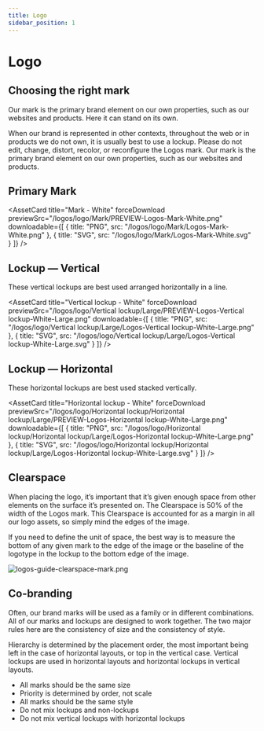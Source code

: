 ```yaml
---
title: Logo
sidebar_position: 1 
---
```



# Logo

## Choosing the right mark

Our mark is the primary brand element on our own properties, such as our websites and products. Here it can stand on its own.

When our brand is represented in other contexts, throughout the web or in products we do not own, it is usually best to use a lockup. Please do not edit, change, distort, recolor, or reconfigure the Logos mark. Our mark is the primary brand element on our own properties, such as our websites and products.

## Primary Mark

<div style={{display: "flex", gap: "16px"}}>
  <AssetCard
    title="Mark - Black"
    forceDownload
    previewSrc="/logos/logo/Mark/PREVIEW-Logos-Mark-Black.png"
    downloadable={[
      {
        title: "PNG",
        src: "/logos/logo/Mark/Logos-Mark-Black.png"
      },
      {
        title: "SVG",
        src: "/logos/logo/Mark/Logos-Mark-Black.svg"
      }
    ]}
  />

  <AssetCard
    title="Mark - White"
    forceDownload
    previewSrc="/logos/logo/Mark/PREVIEW-Logos-Mark-White.png"
    downloadable={[
      {
        title: "PNG",
        src: "/logos/logo/Mark/Logos-Mark-White.png"
      },
      {
        title: "SVG",
        src: "/logos/logo/Mark/Logos-Mark-White.svg"
      }
    ]}
  />
</div>

## Lockup — Vertical

These vertical lockups are best used arranged horizontally in a line.

<div style={{display: "flex", gap: "16px"}}>
  <AssetCard
    title="Vertical lockup - Black"
    forceDownload
    previewSrc="/logos/logo/Vertical lockup/Large/PREVIEW-Logos-Vertical lockup-Black-Large.png"
    downloadable={[
      {
        title: "PNG",
        src: "/logos/logo/Vertical lockup/Large/Logos-Vertical lockup-Black-Large.png"
      },
      {
        title: "SVG",
        src: "/logos/logo/Vertical lockup/Large/Logos-Vertical lockup-Black-Large.svg"
      }
    ]}
  />

  <AssetCard
    title="Vertical lockup - White"
    forceDownload
    previewSrc="/logos/logo/Vertical lockup/Large/PREVIEW-Logos-Vertical lockup-White-Large.png"
    downloadable={[
      {
        title: "PNG",
        src: "/logos/logo/Vertical lockup/Large/Logos-Vertical lockup-White-Large.png"
      },
      {
        title: "SVG",
        src: "/logos/logo/Vertical lockup/Large/Logos-Vertical lockup-White-Large.svg"
      }
    ]}
  />
</div>

## Lockup — Horizontal

These horizontal lockups are best used stacked vertically.

<div style={{display: "flex", gap: "16px"}}>
  <AssetCard
    title="Horizontal lockup - Black"
    forceDownload
    previewSrc="/logos/logo/Horizontal lockup/Horizontal lockup/Large/PREVIEW-Logos-Horizontal lockup-Black-Large.png"
    downloadable={[
      {
        title: "PNG",
        src: "/logos/logo/Horizontal lockup/Horizontal lockup/Large/Logos-Horizontal lockup-Black-Large.png"
      },
      {
        title: "SVG",
        src: "/logos/logo/Horizontal lockup/Horizontal lockup/Large/Logos-Horizontal lockup-Black-Large.svg"
      }
    ]}
  />

  <AssetCard
    title="Horizontal lockup - White"
    forceDownload
    previewSrc="/logos/logo/Horizontal lockup/Horizontal lockup/Large/PREVIEW-Logos-Horizontal lockup-White-Large.png"
    downloadable={[
      {
        title: "PNG",
        src: "/logos/logo/Horizontal lockup/Horizontal lockup/Large/Logos-Horizontal lockup-White-Large.png"
      },
      {
        title: "SVG",
        src: "/logos/logo/Horizontal lockup/Horizontal lockup/Large/Logos-Horizontal lockup-White-Large.svg"
      }
    ]}
  />
</div>

## Clearspace

When placing the logo, it’s important that it’s given enough space from other elements on the surface it’s presented on. The Clearspace is 50% of the width of the Logos mark. This Clearspace is accounted for as a margin in all our logo assets, so simply mind the edges of the image.

If you need to define the unit of space, the best way is to measure the bottom of any given mark to the edge of the image or the baseline of the logotype in the lockup to the bottom edge of the image.

![logos-guide-clearspace-mark.png](/logos-guide-clearspace-mark.png)

## Co-branding

Often, our brand marks will be used as a family or in different combinations. All of our marks and lockups are designed to work together. The two major rules here are the consistency of size and the consistency of style.

Hierarchy is determined by the placement order, the most important being left in the case of horizontal layouts, or top in the vertical case. Vertical lockups are used in horizontal layouts and horizontal lockups in vertical layouts.

- All marks should be the same size
- Priority is determined by order, not scale
- All marks should be the same style
- Do not mix lockups and non-lockups
- Do not mix vertical lockups with horizontal lockups